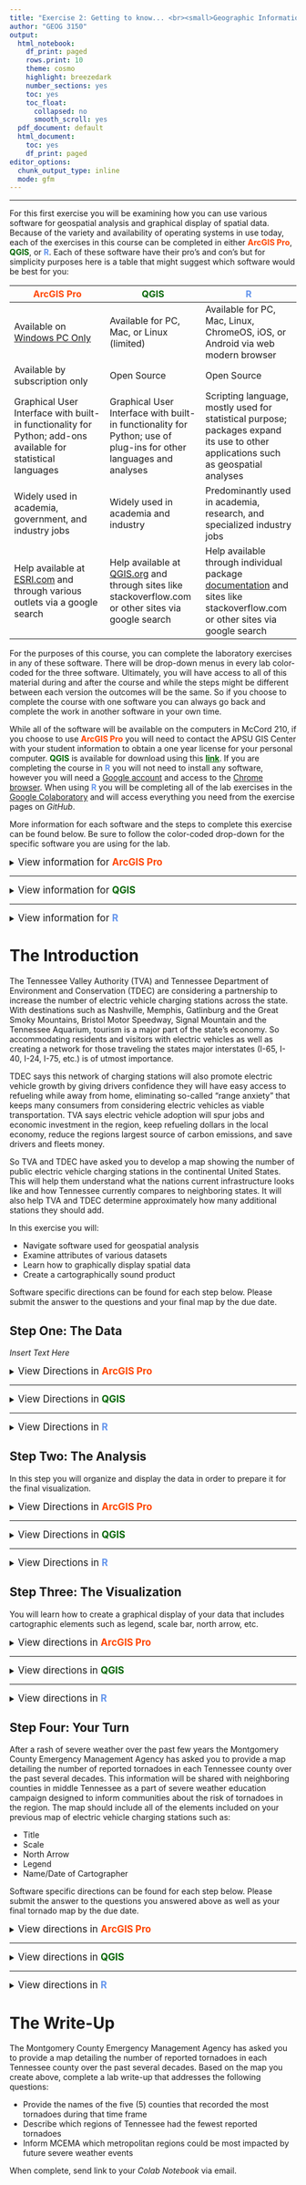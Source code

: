 ```yaml
---
title: "Exercise 2: Getting to know... <br><small>Geographic Information Systems 1 Lab</small></br>"
author: "GEOG 3150"
output:
  html_notebook:
    df_print: paged
    rows.print: 10
    theme: cosmo
    highlight: breezedark
    number_sections: yes
    toc: yes
    toc_float:
      collapsed: no
      smooth_scroll: yes
  pdf_document: default
  html_document:
    toc: yes
    df_print: paged
editor_options:
  chunk_output_type: inline
  mode: gfm
---
```


```{=html}
<style type="text/css">

h1.title {
  font-size: 40px;
  font-family: "Times New Roman", Times, serif;
  color: DarkBlue;
  text-align: center;
}
h4.author { /* Header 4 - and the author and data headers use this too  */
  font-size: 20px;
  font-family: "Times New Roman", Times, serif;
  color: DarkBlue;
  text-align: center;
}

.zoom {
  transform-origin: 40% 50% 0;
  transition: transform .2s;
  margin: 0 auto;
}
.zoom img{
	width:auto;
	height:auto;	
}
.zoom:hover {
  transform: scale(2);
}

</style>
```

<hr></hr>

For this first exercise you will be examining how you can use various software for geospatial analysis and graphical display of spatial data. Because of the variety and availability of operating systems in use today, each of the exercises in this course can be completed in either **[ArcGIS Pro]{style="color:#ff4500"}**, **[QGIS]{style="color: #006400"}**, or **[R]{style="color: #6495ED"}**. Each of these software have their pro's and con's but for simplicity purposes here is a table that might suggest which software would be best for you:

| [ArcGIS Pro]{style="color:#ff4500"} | [QGIS]{style="color: #006400"} | [R]{style="color: #6495ED"} |
| --- | --- | --- |
| Available on <u>Windows PC Only</u> | Available for PC, Mac, or Linux (limited) | Available for PC, Mac, Linux, ChromeOS, iOS, or Android via web modern browser|
| Available by subscription only | Open Source | Open Source |
| Graphical User Interface with built-in functionality for Python; add-ons available for statistical languages | Graphical User Interface with built-in functionality for Python; use of plug-ins for other languages and analyses | Scripting language, mostly used for statistical purpose; packages expand its use to other applications such as geospatial analyses |
| Widely used in academia, government, and industry jobs | Widely used in academia and industry | Predominantly used in academia, research, and specialized industry jobs |
Help available at [ESRI.com](https://pro.arcgis.com/en/pro-app/latest/help/main/welcome-to-the-arcgis-pro-app-help.htm) and through various outlets via a google search | Help available at [QGIS.org](https://docs.qgis.org/3.16/en/docs/user_manual/) and through sites like stackoverflow.com or other sites via google search | Help available through individual package [documentation](https://cran.r-project.org/web/packages/available_packages_by_name.html) and sites like stackoverflow.com or other sites via google search

For the purposes of this course, you can complete the laboratory exercises in any of these software. There will be drop-down menus in every lab color-coded for the three software. Ultimately, you will have access to all of this material during and after the course and while the steps might be different between each version the outcomes will be the same. So if you choose to complete the course with one software you can always go back and complete the work in another software in your own time.

While all of the software will be available on the computers in McCord 210, if you choose to use **[ArcGIS Pro]{style="color:#ff4500"}** you will need to contact the APSU GIS Center with your student information to obtain a one year license for your personal computer. **[QGIS]{style="color: #006400"}** is available for download using this **[link](https://qgis.org/en/site/forusers/download.html){style="color: #006400"}**. If you are completing the course in **[R]{style="color: #6495ED"}** you will not need to install any software, however you will need a [Google account](https://accounts.google.com/signup/v2/webcreateaccount) and access to the [Chrome browser](https://www.google.com/chrome/). When using **[R]{style="color: #6495ED"}** you will be completing all of the lab exercises in the [Google Colaboratory](https://colab.research.google.com/) and will access everything you need from the exercise pages on _GitHub_.

More information for each software and the steps to complete this exercise can be found below. Be sure to follow the color-coded drop-down for the specific software you are using for the lab. 

<details>
<summary><big>View information for <b> [ArcGIS Pro]{style="color:#ff4500"} </b></big></summary>

<b>[ArcGIS Pro]{style="color:#ff4500"}</b> is a proprietary software from [ESRI](https://www.esri.com/en-us/home). Student access is available in McCord 210 and several other computer labs on campus. If you wish to obtain the software for use on your personal computer (Windows-based PC only) you will need to contact the [APSU GIS Center](https://www.apsugis.org/) at 601 N 2nd St, Clarksville, TN 37040, (931) 221-7500. Please have your APSU student ID and A# available for verification prior to obtaining a license. Please contact the GIS Center if you have any issues downloading or installing the software.

</details>
<hr></hr>

<details>
<summary><big>View information for <b> [QGIS]{style="color: #006400"} </b></big></summary>

If you will be using <b>[QGIS]{style="color: #006400"}</b> for the exercises you will need to have the software installed on your computer. **QGIS** is available for PCs, Mac, and Linux computers. You can find the appropriate download for your operating system here:

- [PC version, 3.16](https://qgis.org/downloads/QGIS-OSGeo4W-3.16.6-1-Setup-x86_64.exe)
- [macOS version, 3.16](https://qgis.org/downloads/macos/qgis-macos-ltr.dmg)
- [Linux version, 3.x](https://qgis.org/en/site/forusers/alldownloads.html#linux)

When installing on _macOS_ for the first time you may need to go to _Systems Preferences > Security and Privacy_ and on the _General_ tab "Allow apps downloaded from" _App Store and identified developers_ and click _Open Anyway_. Please contact your instructor if you have any issues downloading or installing the software.

</details>
<hr></hr>

<details><summary><big>View information for <b> [R]{style="color: #6495ED"} </b></span></big></summary>
You will be completing the <b>[R]{style="color: #6495ED"}</b> portion of each exercise using the _[Google Colaboratory Executable Environment](https://colab.research.google.com/)_. Colaboratory, or _"colab"_ for short, is based on the popular Jupyter Notebooks and allows you to write and execute **R** or _Python_ in your browser, with:

- Zero configuration required
- Free access to GPUs
- Easy sharing

Each _colab_ notebook is separated into code cells and text cells. A code cell is used to write and execute a script interactively. Each text cell uses simple [markdown](https://www.markdownguide.org/) syntax for creating plain text information. You can easily share the notebook like other Google Drive based documents by clicking the "Share" link in the upper right-hand portion of the window.

Before beginning each exercise using **R**, you will need to open the [Exercise Colab Notebook](https://githubtocolab.com/chrismgentry/GIS-Exercise-2/blob/main/GIS1_EX2.ipynb) and alter the URL to view/edit the file in colab. To do this you will navigate to the exercise's GitHub page; in this case [https://github.com/chrismgentry/GIS1-Exercise-2](https://github.com/chrismgentry/GIS1-Exercise-2). In the list of folders and files you will find a file that will always be identified as _GIS1_EX_ followed by the exercise number and a _.ipynb_ file extension. So for this exercise it will be [GIS1_EX2.ipynb](https://github.com/chrismgentry/GIS1-Exercise-2/blob/main/GIS1_EX2.ipynb)

<p align="center"><img src= "Images/r-github-ipy-location.png" alt="Finding the Google Colab file on GitHub" style="width:100%"></p>
<br>
When you locate the file, click on the name to open the _ipy_ notebook. In the resulting window, click on the URL and insert **tocolab** immediately after _github_ in the address. So the new URL for this exercise should now read:<br> ```https://githubtocolab.com/chrismgentry/GIS-Exercise-2/blob/main/GIS1_EX2.ipynb``` 

<p align="center"><img src= "Images/r-github-tocolab.png" alt="Converting ipy file to colab" style="width:100%"></p>
<br>
Click enter/return and the file should now open inside of _Colab_. Your screen might have a slightly different appearance, but you should see the Exercise 2, GIS 1 header indicating you are in the correct notebook.

<p align="center"><img src= "Images/r-colab.png" alt="Converting ipy file to colab" style="width:100%"></p>
<br>
Each time you open these colab notebooks, or if you have not interacted with the notebook for an extended period of time, you will need to make sure the environment is connected and all of the sample script has been run. To do this go to _Runtime > Run all_ (or click CRTL+F9) and run the notebook. This may take a moment to complete so be patient until the last code cell has been executed. You should see a green check mark with an allocation of RAM and Disk as shown by horizontal bars which will indicate you are connected. In each section of code there is a **Run cell** &nbsp;<img src= "Images/r-colab-run-code.png" alt="Run cell button" width="15" height="15"> button that will allow you to run the individual code cells. This button will have a rotating loading symbol <img src= "Images/r-colab-loading.png" alt="Run cell button" width="15" height="15"> while the code cell is being executed. Once it is complete the box will return to the run state and there may be an output visible depending on the script. You can add your own text or code cells to a notebook simply by moving your cursor slowly over the notebook to reveal the code/text option bar or by going to _Insert > Code cell/Text cell_.

<p align="center"><img src= "Images/r-colab-code-text.png" alt="Adding Text or Code Blocks" style="width:100%"></p>
<br>
By clicking within each code or text cell you can edit the contains and adjust the properties using the various preset option controls.

<p align="center"><img src= "Images/r-colab-block-settings.png" alt="Edit block properties" style="width:100%"></p>
<br>
You should practice adding and removing cells, editing their content, and rearranging the order of the cells. This will help familiarize you with notebook tools and allow you to manipulate notebooks in these exercises and create your own notebooks in the future.

For each new exercise there will be a colab notebook available. Within the notebook will be sample code for you to run, code cells for you to complete as part of the exercise and questions to be answered within labeled text cells. Detailed directions will be available on the individual exercise webpage. Each completed exercise will have completed code and question sections and the notebook link shared for a grade.

</details>

# The Introduction

The Tennessee Valley Authority (TVA) and Tennessee Department of Environment and Conservation (TDEC) are considering a partnership to increase the number of electric vehicle charging stations across the state. With destinations such as Nashville, Memphis, Gatlinburg and the Great Smoky Mountains, Bristol Motor Speedway, Signal Mountain and the Tennessee Aquarium, tourism is a major part of the state's economy. So accommodating residents and visitors with electric vehicles as well as creating a network for those traveling the states major interstates (I-65, I-40, I-24, I-75, etc.) is of utmost importance. 

TDEC says this network of charging stations will also promote electric vehicle growth by giving drivers confidence they will have easy access to refueling while away from home, eliminating so-called “range anxiety” that keeps many consumers from considering electric vehicles as viable transportation. TVA says electric vehicle adoption will spur jobs and economic investment in the region, keep refueling dollars in the local economy, reduce the regions largest source of carbon emissions, and save drivers and fleets money.

So TVA and TDEC have asked you to develop a map showing the number of public electric vehicle charging stations in the continental United States. This will help them understand what the nations current infrastructure looks like and how Tennessee currently compares to neighboring states. It will also help TVA and TDEC determine approximately how many additional stations they should add. 

In this exercise you will:

-   Navigate software used for geospatial analysis
-   Examine attributes of various datasets
-   Learn how to graphically display spatial data
-   Create a cartographically sound product

Software specific directions can be found for each step below. Please submit the answer to the questions and your final map by the due date.

## Step One: The Data

_Insert Text Here_

<details>
<summary><big>View Directions in <b> [ArcGIS Pro]{style="color:#ff4500"} </b></big></summary>

_Insert Text Here_

Question No. 1
<blockquote>
_Insert Text Here_
</blockquote>

</details>
<hr></hr>

<details>
<summary><big>View Directions in <b> [QGIS]{style="color:#006400"} </b></big></summary>

The purpose of this exercise is to help familiarize you with the [QGIS]{style="color:#006400"} program. With this software, you will have the ability to view, create, and edit geographic data, query spatial data, examine spatial relationships, and create publishable maps. In these directions I will post images from both PC (on the left) and macOS (on the right) for each step. While your set-up may differ slightly, the configurations and layout of the tools should be similar.

When you begin a new exercise it would be beneficial to create a new folder specifically for the data and project files associated with the lab. This will help you to organize your data and be able to quickly refer back to it in later exercises. For this exercise you will need to download the _Electric Vehicle Charging Station_ data from the [GitHub Repository](https://github.com/chrismgentry/GIS1-Exercise-2){style="color:#000000"} by clicking on the download button at <b>[this link](https://github.com/chrismgentry/GIS1-Exercise-2/blob/main/Data/Shapefiles/ev_data.zip){style="color:#006400"}</b> and saving it in your exercise folder. Once the download is complete you will need to unzip the file by using _Control+click_ on macOS or _right-click > extract_ all on PC.

<p align="center"><img src= "Images/github-data-download.png" alt="Data Download from GitHub" style="width:100%"></p><br>

To start the QGIS program press the _Start Menu > QGIS_ or launch the application from the _Mac Launchpad_. It might be beneficial to create a shortcut on the desktop or add it to your dock for quicker access in the future. As the program loads, the opening screen will be extremely useful to you while working on future projects, however, for this exercise we will select **New Empty Project**.

<p align="center"><div class="zoom"><img src= "Images/qgis-temp.png" alt="QGIS Start Screen" style="width:100%"></div></p><br>

The screen depicted below is separated into two sections. To the left there is the _Browser_ and _Layers_ sections, and on the right is the _Map Canvas_. Your version may vary slightly from the images. There are a number of ways to add data, but in this example we are going to use the browser window to connect to our ESRI Data folder.

<p align="center"><div class="zoom"><img src= "Images/qgis-proj.png" alt="QGIS Start Screen" style="width:100%"></div></p><br>

In the _Browser_ window on the left, navigate to the folder where you saved and unzipped the exercise data folder. Once you locate a folder in folder in the browser, you can use control+click (macOS) or right-click (PC) to **Add as a favorite**. This will link it to the favorites drop-down in the browser window giving you quicker future access. To add the data, you will navigate to the **ev_data.shp** file and then click-and-drag it to the map canvas. You will be able to add all types of data in this same way. If there is a pop-up window that mentions transformations go ahead and click OK. While the look of the US in this dataset is less than ideal, the purpose of this exercise is to ensure you know how to display data and basic tools for navigating the software. Transformations will be discussed further in a couple weeks after a lecture on projections and coordinate systems. For now, leave it with option 1 and click OK.

<p align="center"><img src= "Images/qgis-transformations.png" alt="QGIS Start Screen" style="width:100%"></p><br>

Your screen should now look similar to the screens below (colors may vary). Notice that the longitude and latitude values at the bottom of the screen adjust as you move your cursor. 

<p align="center"><div class="zoom"><img src= "Images/qgis-states.png" alt="QGIS Map Canvas" style="width:100%"></div></p><br>

You can now begin to explore some of the basic tools for navigating the _map canvas_ such as:

<table style="width:100%;margin-left:auto;margin-right:auto;">
  <tr>
    <td><li>Zoom in and out with the <i>Fixed Zoom Tools</i></li></td>
    <td><img src= "Images/qgis-fixed-zoom.png" alt="Fixed Zoom Tools" width="40" height="20"></td>
  </tr>
  <tr>
    <td><li><i>Pan tool</i> to postion the map on the screen</li></td>
    <td><img src= "Images/qgis-pan.png" alt="Pan Tool" width="20" height="20"></td>
  </tr>
  <tr>
    <td><li><i>Map scale</i> where you can adjust the map scale (level of zoom) manually</li></td>
    <td><img src= "Images/qgis-map-scale.png" alt="Map Scale" width="80" height="20"></td>
  </tr>
  <tr>
    <td><li><i>Zoom full</i> button which will adjust the view to accommodate all datasets</li></td>
    <td><img src= "Images/qgis-full-extent.png" alt="Zoom Full" width="20" height="20"></td>
  </tr>
</table>
<br>
Use these tools to zoom in and out, reposition the map on the screen, and return to the current view using the _zoom full_ button.

Another useful tool is the **identify features** cursor which uses an icon with a lowercase _i_ in a [blue circle]{style="color:#6495ED"} <img src= "Images/qgis-identify.png" alt="Identify Features" width="20" height="20"> . This option extracts information for a selected feature from the attribute table of the selected layer.

<p align="center"><div class="zoom"><img src= "Images/qgis-tennessee.png" alt="Identify Cursor" style="width:100%"></div></p><br>

If you wanted to view the entire underlying dataset you could control-click (macOS) or right-click (PC) on the active layer and select **Open attribute table**. In a future exercise you will learn how to sort, query, and edit information within the attribute table. For now, examine the numerous variables available for each state. What is the column name and range of values for the electric vehicle charging stations? <br>
<small><i>Hint: This information will be needed in the next section.</i></small>

<p align="center"><div class="zoom"><img src= "Images/qgis-attributes.png" alt="Attribute Table" style="width:100%"></div></p><br>

<b><big>Question No. 1</big></b>
<blockquote>
Using the identify tool, what is the population of Tennessee in 2010? What percentage of the population is female?<br><br>
Using the attribute table, find the area (_SQMI_&nbsp;) of Colorado. How much larger is it than Wyoming?
</blockquote>

Type your answers in a word document or record the answers on a sheet of paper. They will need to be submitted at the conclusion of this lab.
</details>
<hr></hr>

<details>
<summary><big>View Directions in <b> [R]{style="color:#6495ED"} </b></big></summary>

For each exercise in **R** you will need to load various packages that are used to complete analyses and graphical output. Generally these packages will be preloaded in the colab notebook however in subsequent labs you may need to install certain packages to complete the exercises. To install a package in **R** you use the following function where ("x") is the name of a specific package.

```
install.packages("x")
```
Once the package has been installed, it will need to be loaded using a similar function:

```
library("x")
```
In the colab notebook for this exercise you will see where three packages _tidyverse, maps, and ggsn_ were installed and loaded. Now that you have the packages required for the exercise you will need to add the data. For this lab the data consists of state names, abbreviations, and the number of electric vehicle recharing stations. To avoid the need to download the data, you will the ```read.csv()``` function and a URL to import the data. Using the ```head()``` function will allow you to view the first few lines of any dataset.

```r
evs <- read.csv('https://raw.githubusercontent.com/chrismgentry/GIS1-Exercise-2/main/Data/ev_stations.csv')
head(evs)
```

In the script above you will see the use of &nbsp;**<-**. This is an operator used to create an object that can be used in later steps. If the script was written as ```read.csv('https://raw.githubusercontent.com/chrismgentry/GIS1-Exercise-2/main/Data/ev_stations.csv')``` the dataset would have been read and immediately displayed on the screen. However, it would not have been available for subsequent analyses. In colab, you can create your own code block and test it out to see the results. Since you need this information for later, it is important to use &nbsp;**<-** to create an object out of the imported data. In this, and future exercises, you will see that operator used frequently to create objects for analysis. 

In order to create a map of electrical vehicle charging stations per state you need to obtain information for the states and create a new object. The ```tidyverse``` package is a retainer for a number of individual packages including the _Grammar of Graphics_ or _ggplot2_ package. This package will frequently be used to display your data, but it also contains geographic information for the US. You can obtain that information by using the ```map_data``` function. In a new code block, you can use ```?map_data``` to view help information on the function. Alternatively you can view the documentation for any package or function by searching the package or function name and cran _(Comprehensive R Archive Network)_. For this function you would search ```map_data cran``` and the first link is likely to be the [RDocumentation page](https://www.rdocumentation.org/packages/ggplot2/versions/3.3.3/topics/map_data) for the function. Within this documentation you will find the arguments available for the function and example scripts. So to create an object that contains information for the continental US you can use:

```r
us <- map_data('state')
```

Using the _Grammar of Graphics_ package, ```ggplot2```, you can create a visualization of this data. Here is that script:

```r
ggplot(us) + 
  geom_polygon(aes(x=long, y=lat, group=group), color = "white")
```
In this script you identified that you wanted to use ```ggplot``` to visualize the **us** object you created in the previous step. Next ```ggplot``` needs to know what sort of object to draw. This is done by using the ```geom_``` function followed by a type of geometry. They include point, line, polygon and other geometries such as histograms, boxplots, violin plots for statistics, or contours, rasters, and tiles for three dimensional data. So for this step you used ```geom_polygon```. Next, ```ggplot``` needs to know how the data should be displayed. If you create a new code block and type ```str(us)``` you can see the structure of the data and a few of the variables. You will notice the dataset contains _long_ (longitude), _lat_ (latitude), _group_, _order_, _region_ (the state names), and _subregion_. So in ```ggplot``` you provide a series of aesthetics using ```aes()``` to direct ```ggplot``` on how to display the data. In this case, ```x = long, y = lat```, and you need to tell it to organize the groups by the category group. If you leave out _group_ for this specific script, ```ggplot``` will be unsure what order to draw the polygons and your map will not appear correctly. ```color = "white"``` tells ```ggplot``` to use white borders for the individual states. What do you think would happen if you change the word **_color_** to **_fill_**&nbsp;? In the resulting image, ```ggplot``` used the information from your aesthetics to draw the polygons and automate labels for the x and y axes. In a later step you will learn how to customize those labels.

It may seem as if this is a difficult way to view the data. In other software with a graphical user interface (GUI) you would most likely click open, navigate to the folder containing the data, double-click on that dataset, and then it would appear on your screen. Essentially, every time you click "open" on a GUI interface, it is executing a specific set of scripts to 1.) open the navigation window, 2.) allow the selected file to be imported, and 3.) then display the information on your screen. What you did above in three lines of code was to tell ```ggplot``` to 1.) create an object called _us_ and 2.) display it on the screen with some specific parameters. The benefit of completing this in **R** versus something with a GUI interface is, if you had three more similar datasets to view, you would simply change _US_ to another object and re-run the script. To repeat the process in a GUI interface you would need to repeat all of the steps from the beginning. This might not seem like much for three steps, but what if your visualization had twenty steps, as many do? In **R** you would still simply change the dataset and run the same script, but in other programs you would need to repeat the same twenty steps for each dataset. Additionally, if a colleague wanted to display some data in the same way, you can either copy and paste the code or type out each of the twenty steps with directions. Which of these seems to be more consistently repeatable? Once you begin to understand the syntax (order or arrangement of words and phrases to form proper scripts) you will be more easily able to interpret sample scripts and fix errors in your own code.

<big><b>Question No. 1</b></big>
<blockquote>
You used ```ggplot(us) + geom_polygon(aes(x=long, y=lat, group=group), color = "white")``` to create the visualization in this step. What script would you use to make the same map but with _black_ borders and _blue_ states? Add a code cell below this one, type the script, and run it to view the output.
<small>Hint: color = ".....", fill = "....."</small>
</blockquote>

</details>

## Step Two: The Analysis

In this step you will organize and display the data in order to prepare it for the final visualization. 

<details>
<summary><big>View Directions in <b> [ArcGIS Pro]{style="color:#ff4500"} </b></big></summary>

_Insert Text Here_

</details>
<hr></hr>

<details>
<summary><big>View Directions in <b> [QGIS]{style="color:#006400"} </b></big></summary>

Now that you have the data displayed on the screen and understand how to access the underlying data, you need to customize the view so you can see the spatial distribution of electric vehicle charging stations in the US. To begin you will need to control-click (macOS) or right-click (PC) on the **ev_data** in your _layers_ and click on properties.

<p align="center"><img src= "Images/qgis-rcproperties.png" alt="Right Click Properties" style="width:60%"></p><br>

In the resulting window you will need to go to the **Symbology** tab (<i>1.</i>) in the left-hand menu. In this window you can change the fill of the polygons and change their opacity (or level of transparency). You can also adjust the symbology of your dataset. Those options are available in a selection bar at the top of the window. For this dataset they are:

<table style="width:50%;margin-left:auto;margin-right:auto;">
  <tr>
    <td><li>No Symbol</li></td>
    <td><img src= "Images/qgis-no-symbols.png" alt="No Symbols" width="20" height="20"></td>
  </tr>
  <tr>
    <td><li>Single Symbol</li></td>
    <td><img src= "Images/qgis-single-symbol.png" alt="Single Symbol" width="20" height="20"></td>
  </tr>
  <tr>
    <td><li>Categorized</li></td>
    <td><img src= "Images/qgis-categorized-symbol.png" alt="Categorized Symbols" width="20" height="20"></td>
  </tr>
  <tr>
    <td><li>Graduated</li></td>
    <td><img src= "Images/qgis-graduated-symbol.png" alt="Graduated Symbols" width="20" height="20"></td>
  </tr>
  <tr>
    <td><li>Rule-based</li></td>
    <td><img src= "Images/qgis-rule-based-symbol.png" alt="Rule Based Symbols" width="20" height="20"></td>
  </tr>
  <tr>
    <td><li>Inverted Polygons</li></td>
    <td><img src= "Images/qgis-invpoly-symbol.png" alt="Inverted Polygon Symbols" width="20" height="20"></td>
  </tr>
  <tr>
    <td><li>2.5 D</li></td>
    <td><img src= "Images/qgis-25D-symbol.png" alt="2.5 D Symbols" width="20" height="20"></td>
  </tr>
</table>
<br>
For this specific data you will choose _Graduated_ (<i>2.</i>) since the data needs to be displayed by a range of numeric values. Next you will select the **ev_station** variable (<i>3.</i>) in the dataset. In the drop-down for the _Color ramp_ option you have a number of color options to choose. For this example select **Viridis** (<i>4.</i>).  Do you recall what the range of values for the **ev_station** data? Because the largest value is greater than 30,000 and the smallest value is around 100, you will need to set the _Mode_ to a _logarithmic scale_ (<i>5.</i>) to properly display the data while avoiding a bias of the larger values. Change the _Classes_ to 6 (<i>6.</i>) and click **OK** (<i>7.</i>).

<p align="center"><div class="zoom"><img src= "Images/qgis-symbology-options.png" alt="Symbology Properties" style="width:100%"></div></p>
<p align="center"><small><b>Because the macOS and PC versions are identical only one image is shown.</b></small></p><br>

Your screen should now look similar to this:

<p align="center"><div class="zoom"><img src= "Images/qgis-viridis.png" alt="Graduated Data" style="width:100%"></div></p>

At this point you should save your work. Whether using macOS or PC, on the menu bar go to _Project > Save As..._ and save your project in the folder you create for this exercise.

<big><b>Question No. 2</b></big><br>
In this step you used a _Graduated_ symbology to visualize the data and organized the values _logarithmically_. There were several other options within _mode_ menu. 

<table style="width:75%;margin-left:auto;margin-right:auto;">
  <tr>
    <td><li>Equal Count (Quantile)</li></td>
    <td><img src= "Images/qgis-equal-count.png" alt="Equal Count" width="140" height="20"></td>
  </tr>
  <tr>
    <td><li>Equal Interval</li></td>
    <td><img src= "Images/qgis-equal-interval.png" alt="Equal Interval" width="140" height="20"></td>
  </tr>
  <tr>
    <td><li>Logarithmic Scale</li></td>
    <td><img src= "Images/qgis-log-scale.png" alt="Logarithmic Scale" width="140" height="20"></td>
  </tr>
  <tr>
    <td><li>Natural Breaks (Jenks)</li></td>
    <td><img src= "Images/qgis-jenks.png" alt="Natural BReaks (Jenks)" width="140" height="20"></td>
  </tr>
  <tr>
    <td><li>Pretty Breaks</li></td>
    <td><img src= "Images/qgis-pretty-breaks.png" alt="Pretty Breaks" width="140" height="20"></td>
  </tr>
  <tr>
    <td><li>Standard Deviation</li></td>
    <td><img src= "Images/qgis-sd.png" alt="Standard Deviation" width="140" height="20"></td>
  </tr>
</table>

<blockquote>
Adjusting the _mode_ value, describe how the visualization changes with each of these different options.
</blockquote>
Record your answers and submit at the conclusion of the lab.
</details>
<hr></hr>

<details>
<summary><big>View Directions in <b> [R]{style="color:#6495ED"} </b></big></summary>

Now that you have datasets for electric vehicle charging stations (object = **evs**) and the continental US (object = **us**), you need to combined that data to allow for the states to be color coded based on the number of charging stations per state. To do this you will use a function called ```merge``` from the base **R** functions that will allow you to combine the information from the **evs** and **us** into a single dataset that contains information from both based on a common variable. So to start you will need to determine what variable(s) are contained within each dataset. You have seen how to examine datasets using both ```head()``` and ```str()``` already in this exercise. Create a new code block and examine the structure of each dataset. You will see that there is a column for state name in each except they are labeled differently. This is important information you will need to properly ```merge``` the datasets.

To do this you will first create an object (**<-**) with a new name, then with the ```merge``` function set the following arguments:

- x, which is the first data set
- y, which is the second dataset
- by.x, identifies the column to use for the merge in x
- by.y, identifies the column to use for the merge in y
- all = TRUE, which tells the function to retain all data

So your final script will be:

```r
states <- merge(x = us, y = evs, by.x = "region", by.y = "state", all = TRUE)
head(states)
```

Now you will see the columns for **evs** and **abbreviation** included in the **us** dataset. This new dataset will be what you use to visualize the information in the next step.

<big><b>Question No. 2</b></big>
<blockquote>
Using ```sum(states)``` in a new code cell, what are the largest and smallest number of electric vehicle charging stations?
</blockquote>

</details>


## Step Three: The Visualization

You will learn how to create a graphical display of your data that includes cartographic elements such as legend, scale bar, north arrow, etc.

<details><summary><big>View directions in <b> [ArcGIS Pro]{style="color:#ff4500"} </b></span></big></summary>

_Insert Text Here_

</details>
<hr></hr>

<details><summary><big>View directions in <b> [QGIS]{style="color:#006400"} </b></span></big></summary>

Now it's time to turn your data into a map. From the menu bar in either macOS or PC click _Program > New Print Layout_. This will open a new window where you will add the data, title, legend, north arrow, scale bar, and your name and date. 

<p align="center"><div class="zoom"><img src= "Images/qgis-new-print-layer.png" alt="New Print Layout" style="width:100%"></div></p>

It will first ask you to create a print layout title. After you input a title clock OK.

<p align="center"><img src= "Images/qgis-name-print-layout.png" alt="Name Print Layout" style="width:80%"></p>

In the new window you will see a blank layout page. If you control-click (macOS) or right-click (PC) on the page you will see options for **Page Properties...** that allows you to adjust the page size, orientation (landscape or portrait), or customize the width and height and provide a background color to the layout.There will also be an option to **Manage Guides for Page...** which will allow you to add or remove _Horizontal_ or _Vertical Guides_ that will help align items on the layout.

To add your data to the layout you will use the **Add map** tool <img src= "Images/qgis-add-map.png" alt="Add Map Button" width="20" height="20"> that is located in the column of tools on the left side of the screen. When you select this tool and hover over the page layout your cursor will become a plus symbol. You will use this to draw a bounding box on the page layout that will serve as the location for the map data. 

<p align="center"><div class="zoom"><img src="Images/qgis-add-map-box.png" alt="Add Map Box" style="width:100%"></div></p>

Once you have drawn the map box, the information displayed on the map canvas will be added to the print layout. Your screen should now look similar to this:

<p align="center"><div class="zoom"><img src="Images/qgis-map-added.png" alt="Map canvas displayed on print layout" style="width:100%"></div></p>

In order to complete a basic map you will now need to add a north arrow <img src= "Images/qgis-add-north-arrow.png" alt="Add North Arrow" width="20" height="20">&nbsp;, scale bar <img src= "Images/qgis-add-scale-bar.png" alt="Add Scale Bar" width="20" height="20">&nbsp;, legend <img src= "Images/qgis-add-legend.png" alt="Add Legend" width="20" height="20">&nbsp;, and text <img src= "Images/qgis-add-text.png" alt="Add Text" width="20" height="20">&nbsp; to include a title and the name and date of the map creator.

</details>
<hr></hr>

<details><summary><big>View directions in <b> [R]{style="color:#6495ED"} </b></span></big></summary>

With this new dataset you are now ready to create a map to examine the distribution of electric vehicle charging stations across the country. In the step one you used a very simple script to display the **us** data.  

```
ggplot(us) + 
  geom_polygon(aes(x=long, y=lat, group=group), color = "white")
```

A similar script would allow you to quickly visualize the data ```ggplot(states) + geom_polygon(aes(x=long, y=lat, group=group, fill = evs_count), color = "white")```, however, you need to add a number of elements in order to create a map such as a scale bar, north arrow, title, etc. Additionally, you can customize other components to provide a better overall visualization.

Earlier in the notebook we installed the ```ggsn``` package. This package allows you to add "north symbols and scale bars for maps created with 'ggplot2' or 'ggmap'." So you can build on the script above to create a map of the information in the **states** dataset. To begin, run the script above with the added **fill** argument to see the outcome:

```r
ggplot(states) + geom_polygon(aes(x=long, y=lat, group=group, fill = evs_count), color = "white")
```

One thing you will notice is that the categories are very difficult to distinguish. Because you have wide ranging data in the _evs_count_ column only the largest value is showing. A simple fix to this would be to take the common logarithm of the data to standardize the data by removing the skewness towards large values. The function ```scale-viridis``` scales the data and provides a color map designed to be perceived by viewers with common forms of color blindness. So you can add ```scale_fill_viridis_c(option = "D", trans = "log10")``` to the script above where:

- scale_fill_viridis_c is a fill pattern for continuous data
- option = "D" is the default color option
  - There are five color options available with this function
    - A = magma
    - B = inferno
    - C = plasma
    - D = viridis
    - E = cividis
- trans = "log10" transforms the data using common logarithm, other options are available; see documentation

The new script should now look like this:

```r
ggplot(states) + 
  geom_polygon(aes(x=long, y=lat, group=group, fill = evs_count), color = "white") +
  scale_fill_viridis_c(option = "D", trans = "log10")
```

Now that you are able to visualize the separations in the data you can add additional information. You can start with customizing the labels, map title, and legend title. This can all be completed by adding a single line of code containing all of the text information for those items:

```r
ggplot(states) + 
    geom_polygon(aes(x=long, y=lat, group=group, fill = evs_count), color = "white") +
  scale_fill_viridis_c(option = "D", trans = "log10") + 
  labs(x="Longitude",y="Latitude", title="Number of Electric Vehicle Charging Stations Per State", fill = "No. of Stations")
```

Feel free to edit the label names and the color option in the script to provide your own customizations. Next you need to add a scale bar and north arrow. To view the available options for the north arrow type ```northSymbols()``` into a new code block. The numeric values below each symbol will be used in the script to identify the specific style you choose. Because the north arrow, ```north```, is specifically related to the map data you need to provide the following arguments:

- dataset
- symbol, identified by the numerical value from ```northSymbols()```
- location, indicating where to base the location on the map
- anchor, coordinates for the symbol position on the map (based off the location)
- scale, the symbol size as a proportion of the map size 

So your new script will look like:

```r
ggplot(states) + 
  geom_polygon(aes(x=long, y=lat, group=group, fill = evs_count), color = "white") +
  scale_fill_viridis_c(option = "D", trans = "log10") + 
  labs(x="Longitude",y="Latitude", title="Number of Electric Vehicle Charging Stations Per State", fill = "No. of Stations") +
  north(states, location = "bottomleft", scale = 0.05, symbol = 12, anchor = c(x= -70, y= 25))
```
In this example, ```location = "bottomleft"``` means the location of the _north arrow_ will be based from the bottom left of the symbol and ``anchor = c(x = -70, y = 25)``` is the geographic location on the map to draw the symbol. For example, if the _anchors_ were set at -100 and 40 the symbol would be draw on the Nebraska/Kansas border. Feel free to adjust the anchor points to draw the north arrow in your preferred location.

Now you need to add a scale bar. Many of the arguments used for the north arrow are duplicated for ```scalebar```

- dataset
- location, indicating where to base the location on the map
- anchor, coordinates for the symbol position on the map (based off the location)
- distance for each unit of the scale bar
- unit of measurement such as mi, km, etc.
- transform (TRUE/FALSE), assumes the coordinates are in decimal degrees
- model, choice of ellipsoid; which will be discussed later in the semester
- st.size, scale bar size
- st.dist, distance between the scale bar and the scale bar’s text, as a proportion of the y axis

```r
ggplot(states) + 
  geom_polygon(aes(x=long, y=lat, group=group, fill = evs_count), color = "white") +
  scale_fill_viridis_c(option = "D", trans = "log10") + 
  labs(x="Longitude",y="Latitude", title="Number of Electric Vehicle Charging Stations Per State", fill = "No. of Stations") +
  north(states, location = "bottomleft", scale = 0.05, symbol = 12, anchor = c(x= -70, y= 25)) + 
  scalebar(states, dist = 250, dist_unit = "mi", transform = TRUE, model = "WGS84", location = "bottomleft", st.dist = 0.05, st.size = 2, anchor = c(x=-125,y=27))
```

As with all of the other customizations above, feel free to adjust the units, distance, text distance, and size based on your own style.

Finally, you will need to add text to the map to indicate the name of the person who created the map and the date. In the future you will possibly include references or other text based information. There are a number of different ways you will explore for adding text information to your maps, such as ```caption = ``` in labs, but for this example you will use ```annotate()```. Similar to the north arrow and scale bar, there will be a

- _x_ and _y_ argument to set the location
- size to indicate the font size
- label for the text you wish to include; to create a character return to move text to a new line you should use "\\n" where you want the text to move to a new line

Your final script should now look similar to this:

```r
ggplot(states) + 
  geom_polygon(aes(x=long, y=lat, group=group, fill = evs_count), color = "white") +
  scale_fill_viridis_c(option = "D", trans = "log10") + 
  labs(x="Longitude",y="Latitude", title="Number of Electric Vehicle Charging Stations Per State", fill = "No. of Stations") +
  north(states, location = "bottomleft", scale = 0.05, symbol = 12, anchor = c(x= -70, y= 25)) + 
  scalebar(states, dist = 250, dist_unit = "mi", transform = TRUE, model = "WGS84", location = "bottomleft", st.dist = 0.05, st.size = 2, anchor = c(x=-125,y=27)) +
  annotate("text", x = -90, y = 25, label = "Your Name \n The Date", size = 2)
```

There is an exhaustive amount of modifications that can be applied to the map above, but for now you have the minimum information required to create a map of similar kinds of data. In future exercises you will use various function to customize the look of your maps. 

<b><big>Question No. 3</big></b>
<blockquote>
How does the _dist = _ &nbsp;argument in the ```scalebar``` function relate specifically to the distance of the scale bar on your map? How would changing the value alter the appearance?
</blockquote>

</details>

## Step Four: Your Turn

After a rash of severe weather over the past few years the Montgomery County Emergency Management Agency has asked you to provide a map detailing the number of reported tornadoes in each Tennessee county over the past several decades. This information will be shared with neighboring counties in middle Tennessee as a part of severe weather education campaign designed to inform communities about the risk of tornadoes in the region. The map should include all of the elements included on your previous map of electric vehicle charging stations such as:

- Title
- Scale
- North Arrow
- Legend
- Name/Date of Cartographer

Software specific directions can be found for each step below. Please submit the answer to the questions you answered above as well as your final tornado map by the due date.

<details><summary><big>View directions in <b> [ArcGIS Pro]{style="color:#ff4500"} </b></span></big></summary>

_Insert Text Here_

</details>
<hr></hr>

<details><summary><big>View directions in <b> [QGIS]{style="color:#006400"} </b></span></big></summary>

_Insert Text Here_

</details>
<hr></hr>

<details><summary><big>View directions in <b> [R]{style="color:#6495ED"} </b></span></big></summary>

This portion of the exercise is meant to reinforce the skills you learned in the part of the lab. The steps you will take to complete your final map will be to:

1. Create an object from the tornadoes dataset
2. Obtain a dataset of Tennessee counties
3. Determine which columns can be used to ```merge``` the datasets
4. Map out the data using ```ggplot```


To begin the exercise you will need this URL to the comma delimited dataset:

https://raw.githubusercontent.com/chrismgentry/GIS1-Exercise-2/main/Data/tn_tornadoes.csv

This data represents the number of reported tornadoes in each county from 1950-2020. As in step one of the exercise, you can use the **<-** operator to create a new object and the ```read.csv()``` function with the link to the dataset to import the data. Remember you can use ```head()``` or ```str()``` to examine the information.

To obtain county information for the State of Tennessee you should use the following script:

```r
tn <- map_data('county', region = "tennessee")
```

If you search for _map_data_ in the **ggplot2** [documentation](https://cran.r-project.org/web/packages/ggplot2/ggplot2.pdf) you will find an example of a script used to isolate information for the State of Iowa that can be adapted for any state in the dataset. Remember when working with scripts, Google is your friend! All it requires is asking the correct question to find some example code online that can help guide you. There are numerous possible answers to the same problem so don't hesitate to try other methods.

Using the example code from step two, you will need to ```merge``` the two datasets into a new object based on a common variable such as <small><i>Hint...hint</i></small> county name.

Finally, by adapting the ```ggplot``` code in step four, you can map the information for _tornado_count_ for each county in Tennessee. In order to limit the scope of your map to just the state you should add the following script to your modified ```ggplot``` code from above:

```
coord_fixed(xlim = c(-90,-82), ylim = c(35, 37))
```

The ```coord_fixed()``` function limits the axes based on specified values. The values are based on the units of measure of the data. In this can you see where the **x axis** is limited (_xlim_) from -82&deg; to -90&deg; west longitude and the **y axis** is limited (_ylim_) from 35&deg; to 37&deg; north latitude. If you omit this script your map will likely have a "smashed" appearance. For creating maps in **R** it is generally advisable to set the _x_ and _y_ coordinates to ensure proper display of your data. Remember you will need to adjust the anchor points of your _name and date_ text, _north arrow_ and _scale bar_ to fit the current map view. Additionally, the _title_ and _legend text_ should also reflect the information depicted on your map.

<big><b>Question No. 4</b></big>
<blockquote>
Which county had the highest number of reported tornadoes?<br>
Type ```subset(tn_tornadoes, tornado_count == max(tornado_count))``` into a new code cell or use Google to search for a county map of Tennessee to determine county locations on your map.<br> 
<small>Hint: Replace **tn_tornadoes** in the code above with the object you created by merging the tornado and counties datasets.</small>
</blockquote>

</details>

# The Write-Up
The Montgomery County Emergency Management Agency has asked you to provide a map detailing the number of reported tornadoes in each Tennessee county over the past several decades. Based on the map you create above, complete a lab write-up that addresses the following questions:

- Provide the names of the five (5) counties that recorded the most tornadoes during that time frame
- Describe which regions of Tennessee had the fewest reported tornadoes 
- Inform MCEMA which metropolitan regions could be most impacted by future severe weather events

When complete, send link to your _Colab Notebook_ via email.

